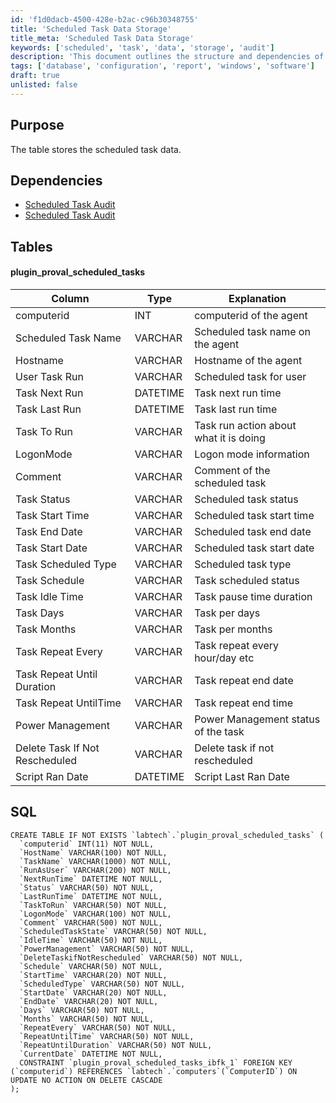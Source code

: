 ```yaml
---
id: 'f1d0dacb-4500-428e-b2ac-c96b30348755'
title: 'Scheduled Task Data Storage'
title_meta: 'Scheduled Task Data Storage'
keywords: ['scheduled', 'task', 'data', 'storage', 'audit']
description: 'This document outlines the structure and dependencies of the scheduled task data storage, detailing the table schema and SQL commands necessary for implementation. It provides insights into the scheduled tasks managed by the system, including their statuses, run times, and management options.'
tags: ['database', 'configuration', 'report', 'windows', 'software']
draft: true
unlisted: false
---
```

## Purpose

The table stores the scheduled task data.

## Dependencies

- [Scheduled Task Audit](https://proval.itglue.com/DOC-5078775-10923268)
- [Scheduled Task Audit](https://proval.itglue.com/DOC-5078775-10923269)

## Tables

#### plugin_proval_scheduled_tasks

| Column                          | Type     | Explanation                                 |
|---------------------------------|----------|---------------------------------------------|
| computerid                      | INT      | computerid of the agent                     |
| Scheduled Task Name             | VARCHAR  | Scheduled task name on the agent            |
| Hostname                        | VARCHAR  | Hostname of the agent                       |
| User Task Run                   | VARCHAR  | Scheduled task for user                     |
| Task Next Run                   | DATETIME | Task next run time                          |
| Task Last Run                   | DATETIME | Task last run time                          |
| Task To Run                     | VARCHAR  | Task run action about what it is doing      |
| LogonMode                       | VARCHAR  | Logon mode information                      |
| Comment                         | VARCHAR  | Comment of the scheduled task               |
| Task Status                     | VARCHAR  | Scheduled task status                        |
| Task Start Time                 | VARCHAR  | Scheduled task start time                   |
| Task End Date                   | VARCHAR  | Scheduled task end date                     |
| Task Start Date                 | VARCHAR  | Scheduled task start date                   |
| Task Scheduled Type             | VARCHAR  | Scheduled task type                          |
| Task Schedule                   | VARCHAR  | Task scheduled status                        |
| Task Idle Time                  | VARCHAR  | Task pause time duration                     |
| Task Days                       | VARCHAR  | Task per days                               |
| Task Months                     | VARCHAR  | Task per months                             |
| Task Repeat Every               | VARCHAR  | Task repeat every hour/day etc              |
| Task Repeat Until Duration      | VARCHAR  | Task repeat end date                        |
| Task Repeat UntilTime           | VARCHAR  | Task repeat end time                        |
| Power Management                | VARCHAR  | Power Management status of the task         |
| Delete Task If Not Rescheduled  | VARCHAR  | Delete task if not rescheduled              |
| Script Ran Date                 | DATETIME | Script Last Ran Date                        |

## SQL

```
CREATE TABLE IF NOT EXISTS `labtech`.`plugin_proval_scheduled_tasks` (
  `computerid` INT(11) NOT NULL,
  `HostName` VARCHAR(100) NOT NULL,
  `TaskName` VARCHAR(1000) NOT NULL,
  `RunAsUser` VARCHAR(200) NOT NULL,
  `NextRunTime` DATETIME NOT NULL,
  `Status` VARCHAR(50) NOT NULL,
  `LastRunTime` DATETIME NOT NULL,
  `TaskToRun` VARCHAR(50) NOT NULL,
  `LogonMode` VARCHAR(100) NOT NULL,
  `Comment` VARCHAR(500) NOT NULL,
  `ScheduledTaskState` VARCHAR(50) NOT NULL,
  `IdleTime` VARCHAR(50) NOT NULL,
  `PowerManagement` VARCHAR(50) NOT NULL,
  `DeleteTaskifNotRescheduled` VARCHAR(50) NOT NULL,
  `Schedule` VARCHAR(50) NOT NULL,
  `StartTime` VARCHAR(20) NOT NULL,
  `ScheduledType` VARCHAR(50) NOT NULL,
  `StartDate` VARCHAR(20) NOT NULL,
  `EndDate` VARCHAR(20) NOT NULL,
  `Days` VARCHAR(50) NOT NULL,
  `Months` VARCHAR(50) NOT NULL,
  `RepeatEvery` VARCHAR(50) NOT NULL,
  `RepeatUntilTime` VARCHAR(50) NOT NULL,
  `RepeatUntilDuration` VARCHAR(50) NOT NULL,
  `CurrentDate` DATETIME NOT NULL,
  CONSTRAINT `plugin_proval_scheduled_tasks_ibfk_1` FOREIGN KEY (`computerid`) REFERENCES `labtech`.`computers`(`ComputerID`) ON UPDATE NO ACTION ON DELETE CASCADE
);
```













